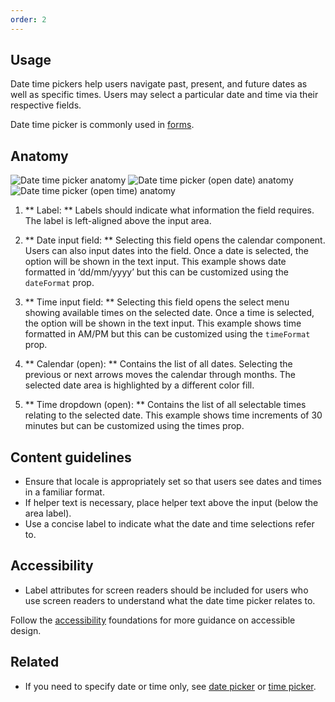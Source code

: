 ```yaml
---
order: 2
---
```


## Usage

Date time pickers help users navigate past, present, and future dates as well as specific times. Users may select a particular date and time via their respective fields. 

Date time picker is commonly used in [forms](/patterns/forms).

## Anatomy

![Date time picker anatomy](/images/date-time-picker-anatomy.png)
![Date time picker (open date) anatomy](/images/date-time-picker-open-date-anatomy.png)
![Date time picker (open time) anatomy](/images/date-time-picker-open-time-anatomy.png)

1. ** Label: ** Labels should indicate what information the field requires. The label is left-aligned above the input area.

2. ** Date input field: ** Selecting this field opens the calendar component. Users can also input dates into the field. Once a date is selected, the option will be shown in the text input. This example shows date formatted in ‘dd/mm/yyyy’ but this can be customized using the `dateFormat` prop. 

3. ** Time input field: ** Selecting this field opens the select menu showing available times on the selected date. Once a time is selected, the option will be shown in the text input. This example shows time formatted in AM/PM but this can be customized using the `timeFormat` prop. 

4. ** Calendar (open): ** Contains the list of all dates. Selecting the previous or next arrows moves the calendar through months. The selected date area is highlighted by a different color fill. 

5.  ** Time dropdown (open): ** Contains the list of all selectable times relating to the selected date. This example shows time increments of 30 minutes but can be customized using the times prop. 

## Content guidelines

- Ensure that locale is appropriately set so that users see dates and times in a familiar format.
- If helper text is necessary, place helper text above the input (below the area label).
- Use a concise label to indicate what the date and time selections refer to.

## Accessibility

- Label attributes for screen readers should be included for users who use screen readers to understand what the date time picker relates to.

Follow the [accessibility](/foundations/accessibility) foundations for more guidance on accessible design.

## Related

- If you need to specify date or time only, see [date picker](/components/date-picker) or [time picker](/components/time-picker).

